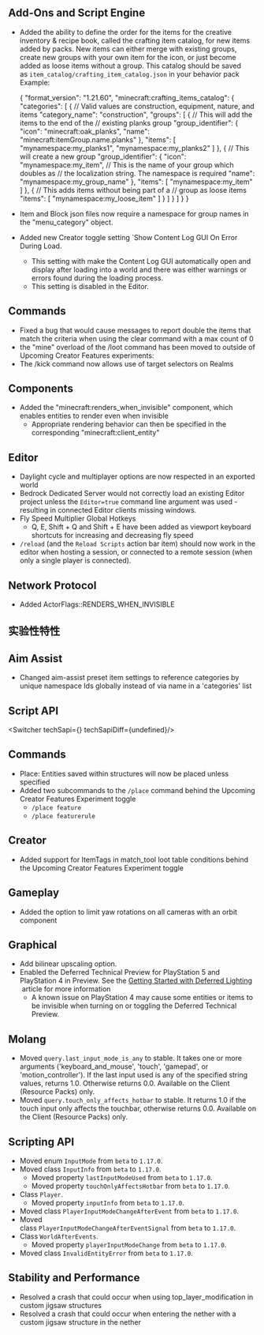 



## Add-Ons and Script Engine

-   Added the ability to define the order for the items for the creative inventory & recipe book, called the crafting item catalog, for new items added by packs. New items can either merge with existing groups, create new groups with your own item for the icon, or just become added as loose items without a group. This catalog should be saved as `item_catalog/crafting_item_catalog.json` in your behavior pack  
    Example:

    \{
       "format_version": "1.21.60",
       "minecraft:crafting_items_catalog": \{
          "categories": [
             \{
                // Valid values are construction, equipment, nature, and items
                "category_name": "construction",
                "groups": [
                   \{
                      // This will add the items to the end of the
                      // existing planks group
                      "group_identifier": \{
                         "icon": "minecraft:oak_planks",
                         "name": "minecraft:itemGroup.name.planks"
                      \},
                      "items": [
                         "mynamespace:my_planks1",
                         "mynamespace:my_planks2"
                      ]
                   \},
                   \{
                      // This will create a new group
                      "group_identifier": \{
                         "icon": "mynamespace:my_item",
                         // This is the name of your group which doubles as
                         // the localization string. The namespace is required
                         "name": "mynamespace:my_group_name"
                      \},
                      "items": [
                         "mynamespace:my_item"
                      ]
                   \},
                   \{
                      // This adds items without being part of a
                      // group as loose items
                      "items": [
                         "mynamespace:my_loose_item"
                      ]
                   \}
                ]
             \}
          ]
       \}
    \}
    

-   Item and Block json files now require a namespace for group names in the "menu\_category" object. 
-   Added new Creator toggle setting \`Show Content Log GUI On Error During Load.
    -   This setting with make the Content Log GUI automatically open and display after loading into a world and there was either warnings or errors found during the loading process.
    -   This setting is disabled in the Editor.

## Commands

-   Fixed a bug that would cause messages to report double the items that match the criteria when using the clear command with a max count of 0 
-   the "mine" overload of the /loot command has been moved to outside of Upcoming Creator Features experiments:
-   The /kick command now allows use of target selectors on Realms

## Components

-   Added the "minecraft:renders\_when\_invisible" component, which enables entities to render even when invisible
    -   Appropriate rendering behavior can then be specified in the corresponding "minecraft:client\_entity"

## Editor

-   Daylight cycle and multiplayer options are now respected in an exported world
-   Bedrock Dedicated Server would not correctly load an existing Editor project unless the `Editor=true` command line argument was used - resulting in connected Editor clients missing windows.
-   Fly Speed Multiplier Global Hotkeys
    -   Q, E, Shift + Q and Shift + E have been added as viewport keyboard shortcuts for increasing and decreasing fly speed
-   `/reload` (and the `Reload Scripts` action bar item) should now work in the editor when hosting a session, or connected to a remote session (when only a single player is connected).

## Network Protocol

-   Added ActorFlags::RENDERS\_WHEN\_INVISIBLE




<h2 className="experimental_divider">实验性特性</h2>




## Aim Assist

-   Changed aim-assist preset item settings to reference categories by unique namespace Ids globally instead of via name in a 'categories' list


## **Script API**

<Switcher techSapi={<TechSapiExp/>} techSapiDiff={undefined}/>

## Commands

-   Place: Entities saved within structures will now be placed unless specified 
-   Added two subcommands to the `/place` command behind the Upcoming Creator Features Experiment toggle 
    -   `/place feature`
    -   `/place featurerule`

## Creator

-   Added support for ItemTags in match\_tool loot table conditions behind the Upcoming Creator Features Experiment toggle

## Gameplay

-   Added the option to limit yaw rotations on all cameras with an orbit component

## Graphical

-   Add bilinear upscaling option.
-   Enabled the Deferred Technical Preview for PlayStation 5 and PlayStation 4 in Preview. See the [Getting Started with Deferred Lighting](https://learn.microsoft.com/en-us/minecraft/creator/documents/deferredlighting?view=minecraft-bedrock-stable)  article for more information
    -   A known issue on PlayStation 4 may cause some entities or items to be invisible when turning on or toggling the Deferred Technical Preview.

## Molang

-   Moved `query.last_input_mode_is_any` to stable. It takes one or more arguments ('keyboard\_and\_mouse', 'touch', 'gamepad', or 'motion\_controller'). If the last input used is any of the specified string values, returns 1.0. Otherwise returns 0.0. Available on the Client (Resource Packs) only.
-   Moved `query.touch_only_affects_hotbar` to stable. It returns 1.0 if the touch input only affects the touchbar, otherwise returns 0.0. Available on the Client (Resource Packs) only.

## Scripting API

-   Moved enum `InputMode` from `beta` to `1.17.0`.
-   Moved class `InputInfo` from `beta` to `1.17.0`.
    -   Moved property `lastInputModeUsed` from `beta` to `1.17.0`.
    -   Moved property `touchOnlyAffectsHotbar` from `beta` to `1.17.0`.
-   Class `Player`.
    -   Moved property `inputInfo` from `beta` to `1.17.0`.
-   Moved class `PlayerInputModeChangeAfterEvent` from `beta` to `1.17.0`.
-   Moved class `PlayerInputModeChangeAfterEventSignal` from `beta` to `1.17.0`.
-   Class `WorldAfterEvents`.
    -   Moved property `playerInputModeChange` from `beta` to `1.17.0`.
-   Moved class `InvalidEntityError` from `beta` to `1.17.0`.

## Stability and Performance

-   Resolved a crash that could occur when using top\_layer\_modification in custom jigsaw structures
-   Resolved a crash that could occur when entering the nether with a custom jigsaw structure in the nether